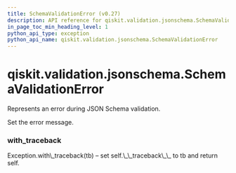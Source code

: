 ```yaml
---
title: SchemaValidationError (v0.27)
description: API reference for qiskit.validation.jsonschema.SchemaValidationError in qiskit v0.27
in_page_toc_min_heading_level: 1
python_api_type: exception
python_api_name: qiskit.validation.jsonschema.SchemaValidationError
---
```


<span id="qiskit-validation-jsonschema-schemavalidationerror" />

# qiskit.validation.jsonschema.SchemaValidationError

<Class id="qiskit.validation.jsonschema.SchemaValidationError" isDedicatedPage={true} github="https://github.com/qiskit/qiskit/tree/stable/0.17/qiskit/validation/jsonschema/exceptions.py" signature="SchemaValidationError(*message)" modifiers="exception">
  Represents an error during JSON Schema validation.

  Set the error message.

  ### with\_traceback

  <Function id="qiskit.validation.jsonschema.SchemaValidationError.with_traceback" signature="with_traceback()">
    Exception.with\_traceback(tb) – set self.\_\_traceback\_\_ to tb and return self.
  </Function>
</Class>

